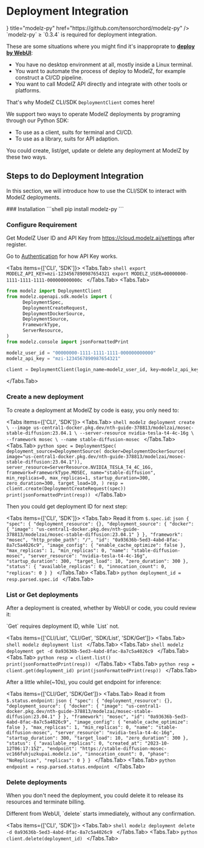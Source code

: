 # Deployment Integration


<Cards>
  <Card icon={<svg xmlns="http://www.w3.org/2000/svg" fill="none" viewBox="0 0 24 24" strokeWidth={1.5} stroke="currentColor" className="w-6 h-6">
  <path strokeLinecap="round" strokeLinejoin="round" d="M9.813 15.904L9 18.75l-.813-2.846a4.5 4.5 0 00-3.09-3.09L2.25 12l2.846-.813a4.5 4.5 0 003.09-3.09L9 5.25l.813 2.846a4.5 4.5 0 003.09 3.09L15.75 12l-2.846.813a4.5 4.5 0 00-3.09 3.09zM18.259 8.715L18 9.75l-.259-1.035a3.375 3.375 0 00-2.455-2.456L14.25 6l1.036-.259a3.375 3.375 0 002.455-2.456L18 2.25l.259 1.035a3.375 3.375 0 002.456 2.456L21.75 6l-1.035.259a3.375 3.375 0 00-2.456 2.456zM16.894 20.567L16.5 21.75l-.394-1.183a2.25 2.25 0 00-1.423-1.423L13.5 18.75l1.183-.394a2.25 2.25 0 001.423-1.423l.394-1.183.394 1.183a2.25 2.25 0 001.423 1.423l1.183.394-1.183.394a2.25 2.25 0 00-1.423 1.423z" /></svg>} title="modelz-py" href="https://github.com/tensorchord/modelz-py" />
</Cards>

<Callout>
  `modelz-py` ≥ `0.3.4` is required for deployment integration.
</Callout>

These are some situations where you might find it's inapproprate to [**deploy by WebUI**](../gettingstarted/deploy):
- You have no desktop environment at all, mostly inside a Linux terminal.
- You want to automate the process of deploy to ModelZ, for example construct a CI/CD pipeline.
- You want to call ModelZ API directly and integrate with other tools or platforms.

That's why ModelZ CLI/SDK `DeploymentClient` comes here!

We support two ways to operate ModelZ deployments by programing through our Python SDK:
- To use as a client, suits for terminal and CI/CD.
- To use as a library, suits for API adaption.

You could create, list/get, update or delete any deployment at ModelZ by these two ways.

## Steps to do Deployment Integration

In this section, we will introduce how to use the CLI/SDK to interact with ModelZ deployments.

<Steps>
### Installation
```shell
pip install modelz-py
```

### Configure Requirement
Get ModelZ User ID and API Key from https://cloud.modelz.ai/settings after register.

Go to [Authentication](../concepts/auth) for how API Key works.

<Tabs items={['CLI', 'SDK']}>
  <Tabs.Tab>
    ```shell
export MODELZ_API_KEY=mzi-1234567890987654321
export MODELZ_USER=00000000-1111-1111-1111-000000000000c
    ```
  </Tabs.Tab>
  <Tabs.Tab>
  ```python
from modelz import DeploymentClient
from modelz.openapi.sdk.models import (
        DeploymentSpec,
        DeploymentCreateRequest,
        DeploymentDockerSource,
        DeploymentSource,
        FrameworkType,
        ServerResource,
)
from modelz.console import jsonFormattedPrint

modelz_user_id = "00000000-1111-1111-1111-000000000000"
modelz_api_key = "mzi-1234567890987654321"

client = DeploymentClient(login_name=modelz_user_id, key=modelz_api_key)
  ```
  </Tabs.Tab>
</Tabs>

### Create a new deployment

To create a deployment at ModelZ by code is easy, you only need to:

<Tabs items={['CLI', 'SDK']}>
  <Tabs.Tab>
    ```shell
modelz deployment create \
--image us-central1-docker.pkg.dev/nth-guide-378813/modelzai/mosec-stable-diffusion:23.04.1 \
--server-resource nvidia-tesla-t4-4c-16g \
--framework mosec \
--name stable-diffusion-mosec
    ```
  </Tabs.Tab>
  <Tabs.Tab>
    ```python
spec = DeploymentSpec(
        deployment_source=DeploymentSource(
            docker=DeploymentDockerSource(
                image="us-central1-docker.pkg.dev/nth-guide-378813/modelzai/mosec-stable-diffusion:23.04.1")),
        server_resource=ServerResource.NVIDIA_TESLA_T4_4C_16G,
        framework=FrameworkType.MOSEC,
        name="stable-diffusion",
        min_replicas=0,
        max_replicas=1,
        startup_duration=300,
        zero_duration=300,
        target_load=10,
    )
resp = client.create(DeploymentCreateRequest(spec))
print(jsonFormattedPrint(resp))
    ```
  </Tabs.Tab>
</Tabs>

Then you could get deployment ID for next step:

<Tabs items={['CLI', 'SDK']}>
  <Tabs.Tab>
  Read it from `$.spec.id`:
    ```json
    {
        "spec": {
            "deployment_resource": {},
            "deployment_source": {
                "docker": {
                    "image": "us-central1-docker.pkg.dev/nth-guide-378813/modelzai/mosec-stable-diffusion:23.04.1"
                }
            },
            "framework": "mosec",
            "http_probe_path": "/",
            "id": "0a93636b-5ed3-4abd-8fac-8a7c5a4026c9",
            "image_config": {
                "enable_cache_optimize": false
            },
            "max_replicas": 1,
            "min_replicas": 0,
            "name": "stable-diffusion-mosec",
            "server_resource": "nvidia-tesla-t4-4c-16g",
            "startup_duration": 300,
            "target_load": 10,
            "zero_duration": 300
        },
        "status": {
            "available_replicas": 0,
            "innocation_count": 0,
            "replicas": 0
        }
    }
    ```
  </Tabs.Tab>
  <Tabs.Tab>
    ```python
deployment_id = resp.parsed.spec.id
    ```
  </Tabs.Tab>
</Tabs>

### List or Get deployments
 
After a deployment is created, whether by WebUI or code, you could review it:

<Callout>
  `Get` requires deployment ID, while `List` not.
</Callout>

<Tabs items={['CLI/List', 'CLI/Get', 'SDK/List', 'SDK/Get']}>
  <Tabs.Tab>
    ```shell
modelz deployment list
    ```
  </Tabs.Tab>
    <Tabs.Tab>
    ```shell
modelz deployment get -d 0a93636b-5ed3-4abd-8fac-8a7c5a4026c9
    ```
  </Tabs.Tab>
  <Tabs.Tab>
    ```python
resp = client.list()
print(jsonFormattedPrint(resp))
    ```
  </Tabs.Tab>
    <Tabs.Tab>
    ```python
resp = client.get(deployment_id)
print(jsonFormattedPrint(resp))
    ```
  </Tabs.Tab>
</Tabs>

After a little while(~10s), you could get endpoint for inference:

<Tabs items={['CLI/Get', 'SDK/Get']}>
  <Tabs.Tab>
  Read it from `$.status.endpoint`:
    ```json
    {
        "spec": {
            "deployment_resource": {},
            "deployment_source": {
                "docker": {
                    "image": "us-central1-docker.pkg.dev/nth-guide-378813/modelzai/mosec-stable-diffusion:23.04.1"
                }
            },
            "framework": "mosec",
            "id": "0a93636b-5ed3-4abd-8fac-8a7c5a4026c9",
            "image_config": {
                "enable_cache_optimize": false
            },
            "max_replicas": 1,
            "min_replicas": 0,
            "name": "stable-diffusion-mosec",
            "server_resource": "nvidia-tesla-t4-4c-16g",
            "startup_duration": 300,
            "target_load": 10,
            "zero_duration": 300
        },
        "status": {
            "available_replicas": 0,
            "created_at": "2023-10-12T06:17:15Z",
            "endpoint": "https://stable-diffusion-mosec-vc166fuhjuzkupai.modelz.io",
            "innocation_count": 0,
            "phase": "NoReplicas",
            "replicas": 0
        }
    }
    ```
  </Tabs.Tab>
  <Tabs.Tab>
    ```python
endpoint = resp.parsed.status.endpoint
    ```
  </Tabs.Tab>
</Tabs>

### Delete deployments

When you don't need the deployment, you could delete it to release its resources and terminate billing.

<Callout type="warning">
  Different from WebUI, `delete` starts immediately, without any confirmation.
</Callout>

<Tabs items={['CLI', 'SDK']}>
  <Tabs.Tab>
    ```shell
modelz deployment delete -d 0a93636b-5ed3-4abd-8fac-8a7c5a4026c9
    ```
  </Tabs.Tab>
  <Tabs.Tab>
    ```python
client.delete(deployment_id)
    ```
  </Tabs.Tab>
</Tabs>

</Steps>

